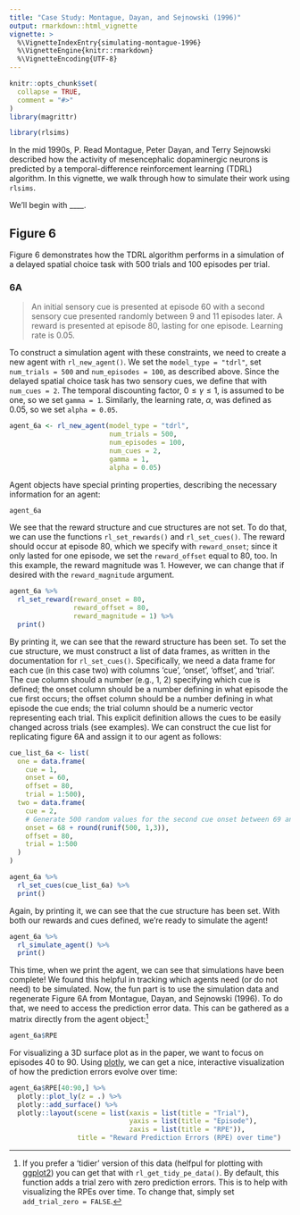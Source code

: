 ```yaml
---
title: "Case Study: Montague, Dayan, and Sejnowski (1996)"
output: rmarkdown::html_vignette
vignette: >
  %\VignetteIndexEntry{simulating-montague-1996}
  %\VignetteEngine{knitr::rmarkdown}
  %\VignetteEncoding{UTF-8}
---
```


```r
knitr::opts_chunk$set(
  collapse = TRUE,
  comment = "#>"
)
library(magrittr)
```

```r
library(rlsims)
```

In the mid 1990s, P. Read Montague, Peter Dayan, and Terry Sejnowski described how the activity of mesencephalic dopaminergic neurons is predicted by a temporal-difference reinforcement learning (TDRL) algorithm. In this vignette, we walk through how to simulate their work using `rlsims`.

We'll begin with \_\_\_\_.

## Figure 6

Figure 6 demonstrates how the TDRL algorithm performs in a simulation of a delayed spatial choice task with 500 trials and 100 episodes per trial.

### 6A

> An initial sensory cue is presented at episode 60 with a second sensory cue presented randomly between 9 and 11 episodes later. A reward is presented at episode 80, lasting for one episode. Learning rate is 0.05.

To construct a simulation agent with these constraints, we need to create a new agent with `rl_new_agent()`. We set the `model_type = "tdrl"`, set `num_trials = 500` and `num_episodes = 100`, as described above. Since the delayed spatial choice task has two sensory cues, we define that with `num_cues = 2`. The temporal discounting factor, $0 \leq \gamma \leq 1$, is assumed to be one, so we set `gamma = 1`. Similarly, the learning rate, $\alpha$, was defined as 0.05, so we set `alpha = 0.05`.

```r

agent_6a <- rl_new_agent(model_type = "tdrl",
                         num_trials = 500,
                         num_episodes = 100,
                         num_cues = 2,
                         gamma = 1,
                         alpha = 0.05)

```

Agent objects have special printing properties, describing the necessary information for an agent:

```r
agent_6a
```

We see that the reward structure and cue structures are not set. To do that, we can use the functions `rl_set_rewards()` and `rl_set_cues()`. The reward should occur at episode 80, which we specify with `reward_onset`; since it only lasted for one episode, we set the `reward_offset` equal to 80, too. In this example, the reward magnitude was 1. However, we can change that if desired with the `reward_magnitude` argument.

```r
agent_6a %>%
  rl_set_reward(reward_onset = 80,
                reward_offset = 80,
                reward_magnitude = 1) %>%
  print()
```

By printing it, we can see that the reward structure has been set. To set the cue structure, we must construct a list of data frames, as written in the documentation for `rl_set_cues()`. Specifically, we need a data frame for each cue (in this case two) with columns 'cue', 'onset', 'offset', and 'trial'. The cue column should a number (e.g., 1, 2) specifying which cue is defined; the onset column should be a number defining in what episode the cue first occurs; the offset column should be a number defining in what episode the cue ends; the trial column should be a numeric vector representing each trial. This explicit definition allows the cues to be easily changed across trials (see examples). We can construct the cue list for replicating figure 6A and assign it to our agent as follows:

```r

cue_list_6a <- list(
  one = data.frame(
    cue = 1,
    onset = 60,
    offset = 80,
    trial = 1:500),
  two = data.frame(
    cue = 2,
    # Generate 500 random values for the second cue onset between 69 and 71
    onset = 68 + round(runif(500, 1,3)),
    offset = 80,
    trial = 1:500
  )
)

agent_6a %>%
  rl_set_cues(cue_list_6a) %>%
  print()

```

Again, by printing it, we can see that the cue structure has been set. With both our rewards and cues defined, we're ready to simulate the agent!

```r
agent_6a %>%
  rl_simulate_agent() %>%
  print()
```

This time, when we print the agent, we can see that simulations have been complete! We found this helpful in tracking which agents need (or do not need) to be simulated. Now, the fun part is to use the simulation data and regenerate Figure 6A from Montague, Dayan, and Sejnowski (1996). To do that, we need to access the prediction error data. This can be gathered as a matrix directly from the agent object:[^1]

[^1]: If you prefer a 'tidier' version of this data (helfpul for plotting with [ggplot2](https://ggplot2.tidyverse.org/)) you can get that with `rl_get_tidy_pe_data()`. By default, this function adds a trial zero with zero prediction errors. This is to help with visualizing the RPEs over time. To change that, simply set `add_trial_zero = FALSE`.

```r
agent_6a$RPE
```

For visualizing a 3D surface plot as in the paper, we want to focus on episodes 40 to 90. Using [plotly](https://plotly.com/r/getting-started/), we can get a nice, interactive visualization of how the prediction errors evolve over time:

```r

agent_6a$RPE[40:90,] %>%
  plotly::plot_ly(z = .) %>%
  plotly::add_surface() %>%
  plotly::layout(scene = list(xaxis = list(title = "Trial"),
                              yaxis = list(title = "Episode"),
                              zaxis = list(title = "RPE")),
                 title = "Reward Prediction Errors (RPE) over time")

```

